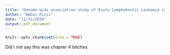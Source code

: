 ```yaml
---
title: "Genome wide association study of Acute Lymphobastic Leukemia (ALL) Donors and Recipients after Transplant"
author: "Abbas Rizvi"
date: "11/11/2018"
output: pdf_document  
---
```


```r
knitr::opts_chunk$set(echo = TRUE)
```

Did I not say this was chapter 4 bitches